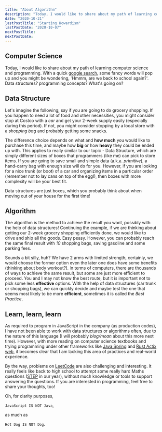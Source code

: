 ```yaml
---
title: "About Algorithm"
description: "Today, I would like to share about my path of learning computer science and programming. With a quick google search, some fancy words will pop up and you might be wondering, 'Hmmm, are we back to school again?'. Data structures? programming concepts? What's going on?"
date: "2020-10-21"
lastPostTitle: "Starting Howardism"
lastPostDate: "2020-10-07"
nextPostTitle:
nextPostDate:
---
```


## Computer Science

Today, I would like to share about my path of learning computer science and programming. With a quick [google search](https://medium.com/techie-delight/top-algorithms-data-structures-concepts-every-computer-science-student-should-know-e0549c67b4ac), some fancy words will pop up and you might be wondering, 'Hmmm, are we back to school again?'. Data structures? programming concepts? What's going on?

## Data Structure

Let's imagine the following, say if you are going to do grocery shopping. If you happen to need a lot of food and other necessities, you might consider stop at Costco with a _car_ and get your 2-week supply easily (especially during this period). If not, you might consider stopping by a local store with a _shopping bag_ and probably getting some snacks.

The difference choice depends on what and **how much** you would like to purchase this time, and maybe how **big** or how **heavy** they could be ended up with. This applies to really similar to our topic - Data Structure, which are simply different sizes of boxes that programmers (like me) can pick to store items. If you are going to save small and simple data (a.k.a. _primitive_), a hand-carry bag with enough size will do for you. However, if you are looking for a nice trunk (or boot) of a car and organizing items in a particular order (remember not to lay cans on top of the egg!), then boxes with more complexity will be your best fit.

Data structures are just boxes, which you probably think about when moving out of your house for the first time!

## Algorithm

The algorithm is the method to achieve the result you want, possibly with the help of data structures! Continuing the example, if we are thinking about getting our 2-week grocery shopping efficiently done, we would like to drive and ship all the goods. Easy peasy. However, you can probably reach the same final result with _10_ shopping bags, saving gasoline and some parking fees.

Sounds a bit silly, huh? We have 2 arms with limited strength, certainly, we would choose the former option even the later one does have some benefits (thinking about body workout?). In terms of computers, there are thousands of ways to achieve the same result, but some are just more efficient to proceed. You and I may not know the best route, but it is important not to pick some less **effective** options. With the help of data structures (car trunk or shopping bags), we can quickly decide and maybe test the one that seems most likely to be more **efficient**, sometimes it is called the _Best Practice_.

## Learn, learn, learn

As required to program in JavaScript in the company (as production codes), I have not been able to work with data structures or algorithms often, due to the nature of this language (I will probably _blog/moan_ about this more next time). However, with more reading on computer science textbooks and trying programming under other frameworks like [Java Spring](https://spring.io/) and [Rust Actix web](https://github.com/actix/actix-web), it becomes clear that I am lacking this area of practices and real-world experience.

By the way, problems on [LeetCode](https://leetcode.com/problemset/all/) are also challenging and interesting. It really feels like back to high school to attempt some really hard Maths questions ([STEP](https://www.admissionstesting.org/for-test-takers/step/about-step/) in our year), without much knowledge or tools to support answering the questions. If you are interested in programming, feel free to share your thoughts, too!

Oh, for clarity purposes,

`JavaScript IS NOT Java`,

as much as

`Hot Dog IS NOT Dog`.
